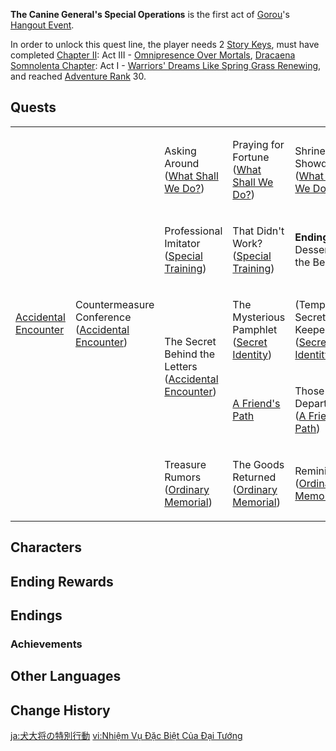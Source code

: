 {{Act Infobox
|image          = Story Card Hangout Gorou.png
|type           = Hangout
|actNum         = I
|character      = Gorou
|ARReq          = 40
|archonQuestReq = [[Chapter II]]: Act III - [[Omnipresence Over Mortals]]
|storyQuestReq  = [[Dracaena Somnolenta Chapter]]: Act I - [[Warriors' Dreams Like Spring Grass Renewing]]
|keyReq         = 2
}}
'''The Canine General's Special Operations ''' is the first act of [[Gorou]]'s [[Hangout Event]].

In order to unlock this quest line, the player needs 2 [[Story Key]]s, must have completed [[Chapter II]]: Act III - [[Omnipresence Over Mortals]], [[Dracaena Somnolenta Chapter]]: Act I - [[Warriors' Dreams Like Spring Grass Renewing]], and reached [[Adventure Rank]] 30.

==Quests==
{|class="wikitable" style="width:100%;"
|-
|rowspan="5"|[[Accidental Encounter]]
|rowspan="5"|Countermeasure Conference<br />([[Accidental Encounter#Countermeasure Conference|Accidental Encounter]])
|Asking Around<br />([[What Shall We Do?]])
|Praying for Fortune<br />([[What Shall We Do?#Praying for Fortune|What Shall We Do?]])
|Shrine Showdown<br />([[What Shall We Do?#Shrine Showdown|What Shall We Do?]])
|'''Ending:''' Tactical Retreat
|-
|Professional Imitator<br />([[Special Training]])
|That Didn't Work?<br />([[Special Training#That Didn't Work?|Special Training]])
|'''Ending:''' Desserts Are the Best!
|-
|rowspan="2"|The Secret Behind the Letters<br />([[Accidental Encounter#The Secret Behind the Letters|Accidental Encounter]])
|The Mysterious Pamphlet<br />([[Secret Identity]])
|(Temporary) Secret-Keeper<br />([[Secret Identity#(Temporary) Secret-Keeper|Secret Identity]])
|'''Ending:''' That's, Uh...
|-
|[[A Friend's Path]]
|Those Who Depart<br />([[A Friend's Path#Those Who Depart|A Friend's Path]])
|'''Ending:''' The Smiling Send-Off
|-
|Treasure Rumors<br />([[Ordinary Memorial]])
|The Goods Returned<br />([[Ordinary Memorial#The Goods Returned|Ordinary Memorial]])
|Reminiscence<br />([[Ordinary Memorial#Reminiscence|Ordinary Memorial]])
|'''Ending:''' Final Remembrance
|}

==Characters==
{{Character Appearances|type=Hangout Event}}

==Ending Rewards==
{{Hangout Event Rewards
|1 hangout memory = {{Card|Adventure EXP|100}}<!--
------------------->{{Card|Primogem|20}}<!--
------------------->{{Card|Guide to Light|3}}
|2 hangout memory = {{Card|Adventure EXP|100}}<!--
------------------->{{Card|Hero's Wit|5}}<!--
------------------->{{Card|Prithiva Topaz Fragment|3}}
|3 hangout memory = {{Card|Adventure EXP|100}}<!--
------------------->{{Card|Primogem|20}}<!--
------------------->{{Card|Victorious Legend|5}}
|4 hangout memory = {{Card|Adventure EXP|100}}<!--
------------------->{{Card|Hero's Wit|5}}<!--
------------------->{{Card|Prithiva Topaz Fragment|3}}
|5 hangout memory = {{Card|Adventure EXP|100}}<!--
------------------->{{Card|Primogem|20}}<!--
------------------->{{Card|Guide to Light|3}}
}}

==Endings==
{{Hangout Event Endings
|character    = Gorou
|act          = 1
|ending1      = Tactical Retreat
|ending1_text = "N&mdash;next time..."
|ending2      = Desserts Are the Best!
|ending_alt2  = Desserts Are The Best
|ending2_text = And so is being happy.
|ending3      = That's, Uh...
|ending_alt3  = That's Uh
|ending3_text = "I can't shake the feeling that there's something you're not telling me..."
|ending4      = The Smiling Send-Off
|ending4_text = "We smile when we part, so that we may smile when we meet again."
|ending5      = Final Remembrance
|ending5_text = "Let me mourn them for just a little while longer."
}}

===Achievements===
{{Achievement Topic Table|quest=The Canine General's Special Operations|requirements=1}}

==Other Languages==
{{Other Languages
|en      = The Canine General's Special Operations
|zhs     = 犬大将的特别行动
|zhs_rm  = Quǎn Dàjiāng de Tèbié Xíngdòng
|zht     = 犬大將的特別行動
|zht_rm  = Quǎn Dàjiāng de Tèbié Xíngdòng
|zh_tl   = The Canine General's Special Operations
|ja      = 犬大将の特別行動
|ja_rm   = Inu Taishou no Tokubetsu Koudou
|ja_tl   = The Canine General's Special Action
|ko      = 견대장의 특별 임무
|ko_rm   = Gyeondaejang-ui Teukppyeol Immu
|ko_tl   = The Dog General's Special Missions
|es      = ¡Operaciones especiales del General Canino!
|es_tl   = The Canine General's Special Operations!
|fr      = Opérations spéciales du général canin
|fr_tl   = The Canine General's Special Operations
|ru      = Спецоперация генерала
|ru_tl   = General's Special Operation
|th      = ปฏิบัติการพิเศษของนายพลสี่ขา
|th_rm   = 
|th_tl   = The Canine General's Special Operations
|vi      = Nhiệm Vụ Đặc Biệt Của Đại Tướng
|vi_tl   = The General's Special Operation
|de      = Sondereinsatz des Hundegenerals
|de_tl   = Dog General's Special Operation
|id      = Misi Khusus sang Jenderal Anjing
|id_tl   = The Canine General's Special Missions
|pt      = Operação Especial do Cão General
|pt_tl   = 
|tr      = Köpek Generalin Özel Operasyonu
|tr_tl   = 
|it      = Le operazioni speciali del generale canino
|it_tl   = 
}}

==Change History==
{{Change History|2.3}}

[[ja:犬大将の特別行動]]
[[vi:Nhiệm Vụ Đặc Biệt Của Đại Tướng]]